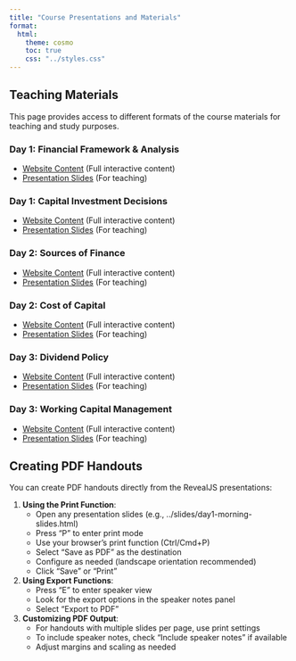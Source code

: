 ```yaml
---
title: "Course Presentations and Materials"
format:
  html:
    theme: cosmo
    toc: true
    css: "../styles.css"
---
```


## Teaching Materials

This page provides access to different formats of the course materials for teaching and study purposes.

### Day 1: Financial Framework & Analysis

- [Website Content](day1-morning.html) (Full interactive content)
- [Presentation Slides](../slides/day1-morning-slides.html) (For teaching)

### Day 1: Capital Investment Decisions

- [Website Content](day1-afternoon.html) (Full interactive content)
- [Presentation Slides](../slides/day1-afternoon-slides.html) (For teaching)

### Day 2: Sources of Finance

- [Website Content](day2-morning.html) (Full interactive content)
- [Presentation Slides](../slides/day2-morning-slides.html) (For teaching)

### Day 2: Cost of Capital

- [Website Content](day2-afternoon.html) (Full interactive content)
- [Presentation Slides](../slides/day2-afternoon-slides.html) (For teaching)

### Day 3: Dividend Policy

- [Website Content](day3-morning.html) (Full interactive content)
- [Presentation Slides](../slides/day3-morning-slides.html) (For teaching)

### Day 3: Working Capital Management

- [Website Content](day3-afternoon.html) (Full interactive content)
- [Presentation Slides](../slides/day3-afternoon-slides.html) (For teaching)

## Creating PDF Handouts

You can create PDF handouts directly from the RevealJS presentations:

1. **Using the Print Function**:
   - Open any presentation slides (e.g., ../slides/day1-morning-slides.html)
   - Press "P" to enter print mode
   - Use your browser's print function (Ctrl/Cmd+P)
   - Select "Save as PDF" as the destination
   - Configure as needed (landscape orientation recommended)
   - Click "Save" or "Print"

2. **Using Export Functions**:
   - Press "E" to enter speaker view
   - Look for the export options in the speaker notes panel
   - Select "Export to PDF"

3. **Customizing PDF Output**:
   - For handouts with multiple slides per page, use print settings
   - To include speaker notes, check "Include speaker notes" if available
   - Adjust margins and scaling as needed
